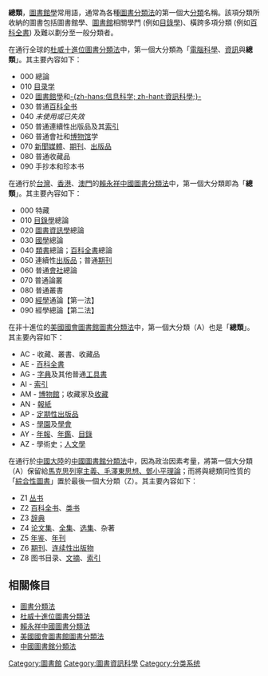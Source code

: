 '''總類'''，[[圖書館學|圖書館學]]常用語，通常為各種[[圖書分類法|圖書分類法]]的第一個大[[分類|分類]]名稱。該項分類所收納的圖書包括圖書館學、[[圖書館|圖書館]]相關學門 (例如[[目錄學|目錄學]])、橫跨多項分類 (例如[[百科全書|百科全書]]) 及難以劃分至一般分類者。

在通行全球的[[杜威十進位圖書分類法|杜威十進位圖書分類法]]中，第一個大分類為「[[電腦科學|電腦科學]]、[[資訊|資訊]]與'''總類'''」。其主要內容如下：
*000 總論
*010 [[目录学|目录学]]
*020 [[圖書館學|圖書館學]]和[[信息科学|-{zh-hans:信息科学; zh-hant:資訊科學;}-]]
*030 普通[[百科全书|百科全书]]
*040 ''未使用或已失效''
*050 普通連續性出版品及其[[索引|索引]]
*060 普通會社和[[博物馆|博物馆]]学
*070 [[新聞媒體|新聞媒體]]、[[期刊|期刊]]、[[出版品|出版品]]
*080 普通收藏品
*090 手抄本和珍本书

在通行於[[台灣|台灣]]、[[香港|香港]]、[[澳門|澳門]]的[[賴永祥中國圖書分類法|賴永祥中國圖書分類法]]中，第一個大分類即為「'''總類'''」。其主要內容如下：
*000 特藏
*010 [[目錄學|目錄學]]總論
*020 [[圖書資訊學|圖書資訊學]]總論
*030 [[國學|國學]]總論
*040 [[類書|類書]]總論；[[百科全書|百科全書]]總論
*050 連續性[[出版品|出版品]]；普通[[期刊|期刊]]
*060 普通[[社會團體|會社]]總論
*070 普通論叢
*080 普通叢書
*090 [[經學|經學]]通論【第一法】
*090 經學總論【第二法】

在非十進位的[[美國國會圖書館圖書分類法|美國國會圖書館圖書分類法]]中，第一個大分類（A）也是「'''總類'''」。其主要內容如下：
*AC - 收藏、叢書、收藏品
*AE - [[百科全書|百科全書]]
*AG - [[字典|字典]]及其他普通[[工具書|工具書]]
*AI - [[索引|索引]]
*AM - [[博物館|博物館]]；收藏家及[[收藏|收藏]]
*AN - [[報紙|報紙]]
*AP - [[雜誌|定期性出版品]]
*AS - [[學園|學園]]及[[學會|學會]]
*AY - [[年報|年報]]、[[年鑑|年鑑]]、[[目錄|目錄]]
*AZ - 學術史；[[人文學|人文學]]

在通行於[[中國大陸|中國大陸]]的[[中國圖書館分類法|中國圖書館分類法]]中，因為政治因素考量，將第一個大分類（A）保留給[[中國圖書館圖書分類法_(A)|馬克思列寧主義、毛澤東思想、鄧小平理論]]；而將與總類同性質的「[[中國圖書館圖書分類法_(Z)|綜合性圖書]]」置於最後一個大分類（Z）。其主要內容如下：
*Z1 [[丛书|丛书]]
*Z2 [[百科全书|百科全书]]、[[类书|类书]]
*Z3 [[辞典|辞典]]
*Z4 [[论文集|论文集]]、[[全集|全集]]、[[选集|选集]]、杂著
*Z5 [[年鉴|年鉴]]、[[年刊|年刊]]
*Z6 [[期刊|期刊]]、[[连续性出版物|连续性出版物]]
*Z8 图书目录、[[文摘|文摘]]、[[索引|索引]]

==相關條目==
*[[圖書分類法|圖書分類法]]
*[[杜威十進位圖書分類法|杜威十進位圖書分類法]]
*[[賴永祥中國圖書分類法|賴永祥中國圖書分類法]]
*[[美國國會圖書館圖書分類法|美國國會圖書館圖書分類法]]
*[[中國圖書館分類法|中國圖書館分類法]]



[[Category:圖書館|Category:圖書館]]
[[Category:圖書資訊科學|Category:圖書資訊科學]]
[[Category:分类系统|Category:分类系统]]